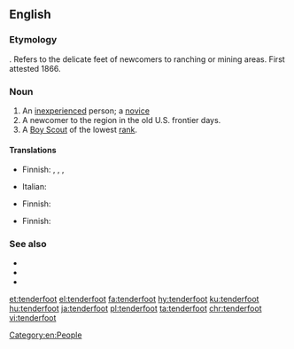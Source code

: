 ==English==
{{wikipedia}}

===Etymology===
{{compound|tender|foot|lang=en}}. Refers to the delicate feet of newcomers to ranching or mining areas. First attested 1866.

===Noun===
{{en-noun|tenderfeet|tenderfoots}}

# An [[inexperienced]] person; a [[novice]]
# A newcomer to the region in the old U.S. frontier days.
# A [[Boy Scout]] of the lowest [[rank]].

====Translations====
{{trans-top|novice}}
* Finnish: {{t+|fi|vasta-alkaja}}, {{t+|fi|noviisi}}, {{t+|fi|mopo}}, {{t+|fi|keltanokka}}
{{trans-mid}}
* Italian: {{t+|it|novizio}}
{{trans-bottom}}

{{trans-top|newcomer in the old US frontier days}}
* Finnish: {{t+|fi|arkajalka}}
{{trans-mid}}
{{trans-bottom}}

{{trans-top|lowest rank of Boy Scout}}
* Finnish: {{t+|fi|kolkkapoika}}
{{trans-mid}}
{{trans-bottom}}

===See also===
* {{l|en|cheechako}}
* {{l|en|greenhorn}}
* {{l|en|newbie}}

[[Category:en:People]]

[[et:tenderfoot]]
[[el:tenderfoot]]
[[fa:tenderfoot]]
[[hy:tenderfoot]]
[[ku:tenderfoot]]
[[hu:tenderfoot]]
[[ja:tenderfoot]]
[[pl:tenderfoot]]
[[ta:tenderfoot]]
[[chr:tenderfoot]]
[[vi:tenderfoot]]